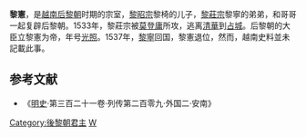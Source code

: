 '''黎憲'''{{BD||？|？||catIdx=L}}，是[[越南|越南]][[后黎朝|后黎朝]]时期的宗室，[[黎昭宗|黎昭宗]]黎椅的儿子，[[黎莊宗|黎莊宗]]黎寧的弟弟，和哥哥一起复辟后黎朝。1533年，黎莊宗被[[莫登庸|莫登庸]]所攻，逃离[[清華鎮|清華]]到[[占城|占城]]。后黎朝的大臣立黎憲为帝，年号[[光照|光照]]。1537年，[[黎寧|黎寧]]回国，黎憲退位，然而，越南史料並未記載此事。

==参考文献==
*《[[明史|明史]]·第三百二十一卷·列传第二百零九·外国二·安南》

{{後黎朝君主}}

[[Category:後黎朝君主|Category:後黎朝君主]]
[[Category:黎姓|W]]